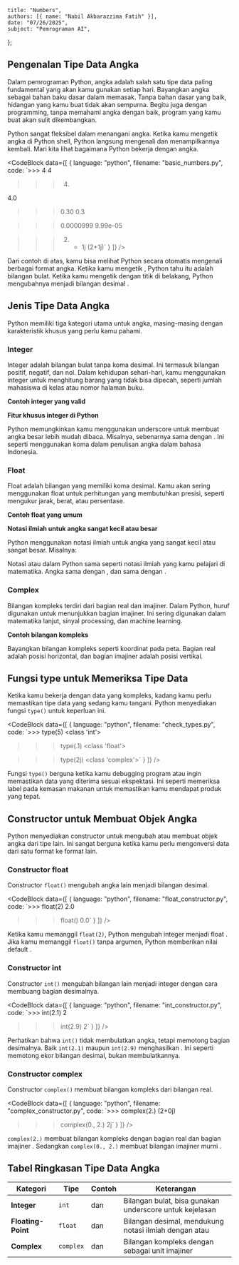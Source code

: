     title: "Numbers",
    authors: [{ name: "Nabil Akbarazzima Fatih" }],
    date: "07/26/2025",
    subject: "Pemrograman AI",
};

## Pengenalan Tipe Data Angka

Dalam pemrograman Python, angka adalah salah satu tipe data paling fundamental yang akan kamu gunakan setiap hari. Bayangkan angka sebagai bahan baku dasar dalam memasak. Tanpa bahan dasar yang baik, hidangan yang kamu buat tidak akan sempurna. Begitu juga dengan programming, tanpa memahami angka dengan baik, program yang kamu buat akan sulit dikembangkan.

Python sangat fleksibel dalam menangani angka. Ketika kamu mengetik angka di Python shell, Python langsung mengenali dan menampilkannya kembali. Mari kita lihat bagaimana Python bekerja dengan angka.

<CodeBlock
  data={[
    {
      language: "python",
      filename: "basic_numbers.py",
      code: `>>> 4
4

>>> 4.
4.0

>>> 0.30
0.3

>>> 0.0000999
9.99e-05

>>> 2. + 1j
(2+1j)`
    }
  ]}
/>

Dari contoh di atas, kamu bisa melihat Python secara otomatis mengenali berbagai format angka. Ketika kamu mengetik <InlineMath math="4" />, Python tahu itu adalah bilangan bulat. Ketika kamu mengetik <InlineMath math="4." /> dengan titik di belakang, Python mengubahnya menjadi bilangan desimal <InlineMath math="4.0" />.

## Jenis Tipe Data Angka

Python memiliki tiga kategori utama untuk angka, masing-masing dengan karakteristik khusus yang perlu kamu pahami.

### Integer

Integer adalah bilangan bulat tanpa koma desimal. Ini termasuk bilangan positif, negatif, dan nol. Dalam kehidupan sehari-hari, kamu menggunakan integer untuk menghitung barang yang tidak bisa dipecah, seperti jumlah mahasiswa di kelas atau nomor halaman buku.

**Contoh integer yang valid**

<MathContainer>
<BlockMath math="-2, -1, 0, 1, 2" />
<BlockMath math="+1, +2, +3" />
</MathContainer>

**Fitur khusus integer di Python**

Python memungkinkan kamu menggunakan underscore untuk membuat angka besar lebih mudah dibaca. Misalnya, <InlineMath math="123\_456\_789" /> sebenarnya sama dengan <InlineMath math="123456789" />. Ini seperti menggunakan koma dalam penulisan angka dalam bahasa Indonesia.

### Float

Float adalah bilangan yang memiliki koma desimal. Kamu akan sering menggunakan float untuk perhitungan yang membutuhkan presisi, seperti mengukur jarak, berat, atau persentase.

**Contoh float yang umum**

<MathContainer>
<BlockMath math="-1.2, 3.85, +7.01" />
<BlockMath math="-.21, .01, 2., +5." />
</MathContainer>

**Notasi ilmiah untuk angka sangat kecil atau besar**

Python menggunakan notasi ilmiah untuk angka yang sangat kecil atau sangat besar. Misalnya:

<MathContainer>
<BlockMath math="-3.2e5 = -3.2 \times 10^5" />
<BlockMath math="2e-2 = 2 \times 10^{-2}" />
<BlockMath math="+2.e4 = +2.0 \times 10^4" />
</MathContainer>

Notasi <InlineMath math="e" /> atau <InlineMath math="E" /> dalam Python sama seperti notasi ilmiah yang kamu pelajari di matematika. Angka <InlineMath math="1E1" /> sama dengan <InlineMath math="1 \times 10^1 = 10.0" />, dan <InlineMath math="3.1E-7" /> sama dengan <InlineMath math="3.1 \times 10^{-7}" />.

### Complex

Bilangan kompleks terdiri dari bagian real dan imajiner. Dalam Python, huruf <InlineMath math="j" /> digunakan untuk menunjukkan bagian imajiner. Ini sering digunakan dalam matematika lanjut, sinyal processing, dan machine learning.

**Contoh bilangan kompleks**

<MathContainer>
<BlockMath math="2 + 3j" />
<BlockMath math="4.5 - 2.1j" />
</MathContainer>

Bayangkan bilangan kompleks seperti koordinat pada peta. Bagian real adalah posisi horizontal, dan bagian imajiner adalah posisi vertikal.

## Fungsi type untuk Memeriksa Tipe Data

Ketika kamu bekerja dengan data yang kompleks, kadang kamu perlu memastikan tipe data yang sedang kamu tangani. Python menyediakan fungsi `type()` untuk keperluan ini.

<CodeBlock
  data={[
    {
      language: "python",
      filename: "check_types.py",
      code: `>>> type(5)
<class 'int'>

>>> type(.1)
<class 'float'>

>>> type(2j)
<class 'complex'>`
    }
  ]}
/>

Fungsi `type()` berguna ketika kamu debugging program atau ingin memastikan data yang diterima sesuai ekspektasi. Ini seperti memeriksa label pada kemasan makanan untuk memastikan kamu mendapat produk yang tepat.

## Constructor untuk Membuat Objek Angka

Python menyediakan constructor untuk mengubah atau membuat objek angka dari tipe lain. Ini sangat berguna ketika kamu perlu mengonversi data dari satu format ke format lain.

### Constructor float

Constructor `float()` mengubah angka lain menjadi bilangan desimal.

<CodeBlock
  data={[
    {
      language: "python",
      filename: "float_constructor.py",
      code: `>>> float(2)
2.0

>>> float()
0.0`
    }
  ]}
/>

Ketika kamu memanggil `float(2)`, Python mengubah integer <InlineMath math="2" /> menjadi float <InlineMath math="2.0" />. Jika kamu memanggil `float()` tanpa argumen, Python memberikan nilai default <InlineMath math="0.0" />.

### Constructor int

Constructor `int()` mengubah bilangan lain menjadi integer dengan cara membuang bagian desimalnya.

<CodeBlock
  data={[
    {
      language: "python",
      filename: "int_constructor.py",
      code: `>>> int(2.1)
2

>>> int(2.9)
2`
    }
  ]}
/>

Perhatikan bahwa `int()` tidak membulatkan angka, tetapi memotong bagian desimalnya. Baik `int(2.1)` maupun `int(2.9)` menghasilkan <InlineMath math="2" />. Ini seperti memotong ekor bilangan desimal, bukan membulatkannya.

### Constructor complex

Constructor `complex()` membuat bilangan kompleks dari bilangan real.

<CodeBlock
  data={[
    {
      language: "python",
      filename: "complex_constructor.py",
      code: `>>> complex(2.)
(2+0j)

>>> complex(0., 2.)
2j`
    }
  ]}
/>

`complex(2.)` membuat bilangan kompleks dengan bagian real <InlineMath math="2" /> dan bagian imajiner <InlineMath math="0" />. Sedangkan `complex(0., 2.)` membuat bilangan imajiner murni <InlineMath math="2j" />.

## Tabel Ringkasan Tipe Data Angka

| Kategori | Tipe | Contoh | Keterangan |
|----------|------|--------|------------|
| **Integer** | `int` | <InlineMath math="-2, -1, 0, 1, 2" /> dan <InlineMath math="+1, +2, +3" /> | Bilangan bulat, bisa gunakan underscore untuk kejelasan |
| **Floating-Point** | `float` | <InlineMath math="-1.2, 3.85, +7.01" /> dan <InlineMath math="-.21, .01, 2." /> | Bilangan desimal, mendukung notasi ilmiah dengan <InlineMath math="e" /> atau <InlineMath math="E" /> |
| **Complex** | `complex` | <InlineMath math="2 + 3j" /> dan <InlineMath math="4.5 - 2.1j" /> | Bilangan kompleks dengan <InlineMath math="j" /> sebagai unit imajiner |